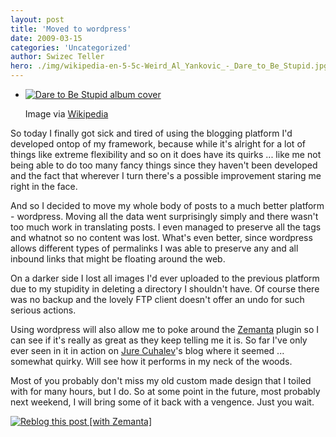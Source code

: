 ```yaml
---
layout: post
title: 'Moved to wordpress'
date: 2009-03-15
categories: 'Uncategorized'
author: Swizec Teller
hero: ./img/wikipedia-en-5-5c-Weird_Al_Yankovic_-_Dare_to_Be_Stupid.jpg
---
```

- [![Dare to Be Stupid album cover](./img/wikipedia-en-5-5c-Weird_Al_Yankovic_-_Dare_to_Be_Stupid.jpg "Dare to Be Stupid album cover")](http://en.wikipedia.org/wiki/Image:Weird_Al_Yankovic_-_Dare_to_Be_Stupid.jpg)

  Image via [Wikipedia](http://en.wikipedia.org/wiki/Image:Weird_Al_Yankovic_-_Dare_to_Be_Stupid.jpg)

So today I finally got sick and tired of using the blogging platform I'd developed ontop of my framework, because while it's alright for a lot of things like extreme flexibility and so on it does have its quirks ... like me not being able to do too many fancy things since they haven't been developed and the fact that wherever I turn there's a possible improvement staring me right in the face.



And so I decided to move my whole body of posts to a much better platform - wordpress. Moving all the data went surprisingly simply and there wasn't too much work in translating posts. I even managed to preserve all the tags and whatnot so no content was lost. What's even better, since wordpress allows different types of permalinks I was able to preserve any and all inbound links that might be floating around the web.



On a darker side I lost all images I'd ever uploaded to the previous platform due to my stupidity in deleting a directory I shouldn't have. Of course there was no backup and the lovely FTP client doesn't offer an undo for such serious actions.



Using wordpress will also allow me to poke around the [Zemanta](http://www.zemanta.com "Zemanta") plugin so I can see if it's really as great as they keep telling me it is. So far I've only ever seen in it in action on [Jure Cuhalev](http://www.jurecuhalev.com/blog "Jure Cuhalev")'s blog where it seemed ... somewhat quirky. Will see how it performs in my neck of the woods.



Most of you probably don't miss my old custom made design that I toiled with for many hours, but I do. So at some point in the future, most probably next weekend, I will bring some of it back with a vengence. Just you wait.

[![Reblog this post \[with Zemanta\]](http://img.zemanta.com/reblog_e.png?x-id=3a41f717-f8b8-401f-ad3d-439c38d97552)](http://reblog.zemanta.com/zemified/3a41f717-f8b8-401f-ad3d-439c38d97552/ "Zemified by Zemanta")